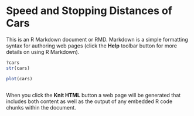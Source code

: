 Speed and Stopping Distances of Cars
========================================================

This is an R Markdown document or RMD. Markdown is a simple formatting syntax for authoring web pages (click the **Help** toolbar button for more details on using R Markdown).


```r
?cars
str(cars)
```

```r
plot(cars)
```
```r

```



When you click the **Knit HTML** button a web page will be generated that includes both content as well as the output of any embedded R code chunks within the document.

